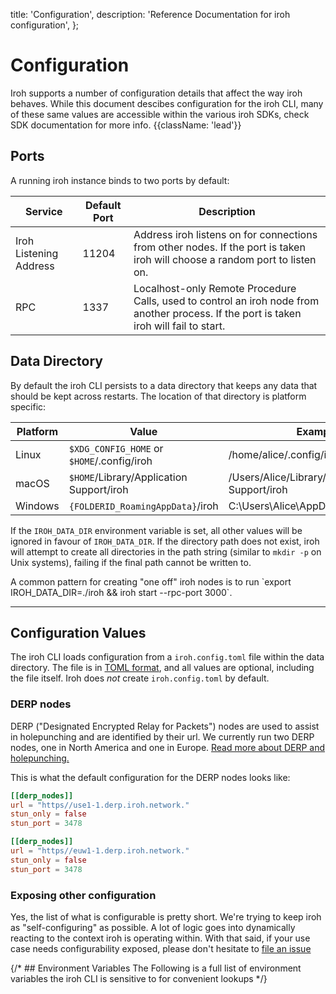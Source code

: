   title: 'Configuration',
  description:
    'Reference Documentation for iroh configuration',
};

# Configuration

Iroh supports a number of configuration details that affect the way iroh behaves. While this document descibes configuration for the iroh CLI, many of these same values are accessible within the various iroh SDKs, check SDK documentation for more info. {{className: 'lead'}}

## Ports

A running iroh instance binds to two ports by default:

| Service                | Default Port | Description |
| ---------------------- | ------------ | ----------- |
| Iroh Listening Address | 11204        | Address iroh listens on for connections from other nodes. If the port is taken iroh will choose a random port to listen on. | 
| RPC                    | 1337         | Localhost-only Remote Procedure Calls, used to control an iroh node from another process. If the port is taken iroh will fail to start. |



## Data Directory

By default the iroh CLI persists to a data directory that keeps any data that should be kept across restarts. The location of that directory is platform specific:

| Platform | Value                                 | Example                          |
| -------- | ------------------------------------- | -------------------------------- |
| Linux    | `$XDG_CONFIG_HOME` or `$HOME`/.config/iroh | /home/alice/.config/iroh              |
| macOS    | `$HOME`/Library/Application Support/iroh   | /Users/Alice/Library/Application Support/iroh |
| Windows  | `{FOLDERID_RoamingAppData}`/iroh           | C:\Users\Alice\AppData\Roaming\iroh   |

If the `IROH_DATA_DIR` environment variable is set, all other values will be ignored in favour of `IROH_DATA_DIR`. If the directory path does not exist, iroh will attempt to create all directories in the path string (similar to `mkdir -p` on Unix systems), failing if the final path cannot be written to.

<Note>
A common pattern for creating "one off" iroh nodes is to run `export IROH_DATA_DIR=./iroh && iroh start --rpc-port 3000`.
</Note>

---

## Configuration Values

The iroh CLI loads configuration from a `iroh.config.toml` file within the data directory. The file is in [TOML format](https://toml.io/en/), and all values are optional, including the file itself. Iroh does _not_ create `iroh.config.toml` by default.

### DERP nodes
DERP ("Designated Encrypted Relay for Packets") nodes are used to assist in holepunching and are identified by their url. We currently run two DERP nodes, one in North America and one in Europe. [Read more about DERP and holepunching.](/docs/layers/connections/holepunching) 

This is what the default configuration for the DERP nodes looks like:
```toml
[[derp_nodes]]
url = "https//use1-1.derp.iroh.network."
stun_only = false
stun_port = 3478

[[derp_nodes]]
url = "https//euw1-1.derp.iroh.network."
stun_only = false
stun_port = 3478
```

### Exposing other configuration

Yes, the list of what is configurable is pretty short. We're trying to keep iroh as "self-configuring" as possible. A lot of logic goes into dynamically reacting to the context iroh is operating within. With that said, if your use case needs configurability exposed, please don't hesitate to [file an issue](https://github.com/n0-computer/iroh/issues/new)

{/* ## Environment Variables
The Following is a full list of environment variables the iroh CLI is sensitive to for convenient lookups */}

